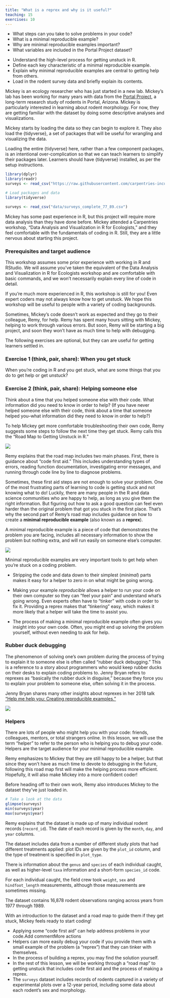```yaml
---
title: "What is a reprex and why is it useful?"
teaching: 15
exercises: 10
---
```


:::::::::::::::::::::::::::::::::::::: questions 
- What steps can you take to solve problems in your code?
- What is a minimal reproducible example?
- Why are minimal reproducible examples important?
- What variables are included in the Portal Project dataset?
::::::::::::::::::::::::::::::::::::::::::::::::

::::::::::::::::::::::::::::::::::::: objectives
- Understand the high-level process for getting unstuck in R.
- Define each key characteristic of a minimal reproducible example.
- Explain why minimal reproducible examples are central to getting help from others.
- Load in the rodent survey data and briefly explain its contents.
::::::::::::::::::::::::::::::::::::::::::::::::

Mickey is an ecology researcher who has just started in a new lab. Mickey's lab has been working for many years with data from the [Portal Project](https://portal.weecology.org/), a long-term research study of rodents in Portal, Arizona. Mickey is particularly interested in learning about rodent morphology. For now, they are getting familiar with the dataset by doing some descriptive analyses and visualizations. 

Mickey starts by loading the data so they can begin to explore it. They also load the {tidyverse}, a set of packages that will be useful for wrangling and visualizing the data.

::: instructor
Loading the entire {tidyverse} here, rather than a few component packages, is an intentional over-complication so that we can teach learners to simplify their packages later. Learners should have {tidyverse} installed, as per the setup instructions.
:::

```r
library(dplyr)
library(readr)
surveys <- read_csv("https://raw.githubusercontent.com/carpentries-incubator/R-help-reprexes/refs/heads/main/episodes/data/surveys_complete_77_89.csv")
```

```r
# Load packages and data
library(tidyverse)

surveys <- read_csv("data/surveys_complete_77_89.csv") 
```

Mickey has some past experience in R, but this project will require more data analysis than they have done before. Mickey attended a Carpentries workshop, "Data Analysis and Visualization in R for Ecologists," and they feel comfortable with the fundamentals of coding in R. Still, they are a little nervous about starting this project. 

:::::::::::::::::::::::::::::::::::::: callout 
### Prerequisites and target audience

This workshop assumes some prior experience with working in R and RStudio. We will assume you've taken the equivalent of the Data Analysis and Visualization in R for Ecologists workshop and are comfortable with basic commands, and we won't necessarily explain every line of code in detail.

If you're much more experienced in R, this workshop is still for you! Even expert coders may not always know how to get unstuck. We hope this workshop will be useful to people with a variety of coding backgrounds.
::::::::::::::::::::::::::::::::::::::::::::::::

Sometimes, Mickey's code doesn't work as expected and they go to their colleague, Remy, for help. Remy has spent many hours sitting with Mickey, helping to work through various errors. But soon, Remy will be starting a big project, and soon they won't have as much time to help with debugging. 

::: instructor
The following exercises are optional, but they can are useful for getting learners settled in.
:::

:::::::::::::::::::::::::::::::::::::: challenge 
### Exercise 1 (think, pair, share): When you get stuck

When you're coding in R and you get stuck, what are some things that you do to get help or get unstuck?
::::::::::::::::::::::::::::::::::::::::::::::::

:::::::::::::::::::::::::::::::::::::: challenge 
### Exercise 2 (think, pair, share): Helping someone else

Think about a time that you helped someone else with their code. What information did you need to know in order to help?
(If you have never helped someone else with their code, think about a time that someone helped you--what information did they need to know in order to help?)
::::::::::::::::::::::::::::::::::::::::::::::::


To help Mickey get more comfortable troubleshooting their own code, Remy suggests some steps to follow the next time they get stuck. Remy calls this the "Road Map to Getting Unstuck in R."

![](fig/roadmap.png)

Remy explains that the road map includes two main phases. First, there is guidance about "code first aid." This includes understanding types of errors, reading function documentation, investigating error messages, and running through code line by line to diagnose problems.

Sometimes, these first aid steps are not enough to solve your problem. One of the most frustrating parts of learning to code is getting stuck and not knowing what to do! Luckily, there are many people in the R and data science communities who are happy to help, as long as you give them the right information. But figuring out how to ask a good question can feel even harder than the original problem that got you stuck in the first place. That's why the second part of Remy's road map includes guidance on how to create a **minimal reproducible example** (also known as a **reprex**). 

A minimal reproducible example is a piece of code that demonstrates the problem you are facing, includes all necessary information to show the problem but nothing extra, and will run easily on someone else's computer.

![](fig/MinimalReproducibleExample.png)

Minimal reproducible examples are very important tools to get help when you're stuck on a coding problem.

- Stripping the code and data down to their simplest (*minimal*) parts makes it easy for a helper to zero in on what might be going wrong.

- Making your example *reproducible* allows a helper to run your code on their own computer so they can "feel your pain" and understand what's going wrong. Even experts often have to "tinker" with code in order to fix it. Providing a reprex makes that "tinkering" easy, which makes it more likely that a helper will take the time to assist you.

- The process of making a minimal reproducible example often gives you insight into your own code. Often, you might end up solving the problem yourself, without even needing to ask for help.

::: callout
### Rubber duck debugging

The phenomenon of solving one’s own problem during the process of trying to explain it to someone else is often called “rubber duck debugging.” This is a reference to a story about programmers who would keep rubber ducks on their desks to explain coding problems to. Jenny Bryan refers to reprexes as “basically the rubber duck in disguise,” because they force you to explain your problem to someone else, often solving it in the process.

Jenny Bryan shares many other insights about reprexes in her 2018 talk ["Help me help you: Creating reproducible examples."](https://www.youtube.com/watch?v=5gqksthQ0cM)
:::

![](fig/jennybryan.png)

:::callout
### Helpers

There are lots of people who might help you with your code: friends, colleagues, mentors, or total strangers online. In this lesson, we will use the term "helper" to refer to the person who is helping you to debug your code. Helpers are the target audience for your minimal reproducible example.
:::

Remy emphasizes to Mickey that they are still happy to be a helper, but that since they won't have as much time to devote to debugging in the future, following this road map first will make the helping process more efficient. Hopefully, it will also make Mickey into a more confident coder! 

Before heading off to their own work, Remy also introduces Mickey to the dataset they've just loaded in.

```r
# Take a look at the data
glimpse(surveys)
min(surveys$year)
max(surveys$year)
```

Remy explains that the dataset is made up of many individual rodent records (`record_id`). The date of each record is given by the `month`, `day`, and `year` columns. 

The dataset includes data from a number of different study plots that had different treatments applied: plot IDs are given by the `plot_id` column, and the type of treatment is specified in `plot_type`. 

There is information about the `genus` and `species` of each individual caught, as well as higher-level `taxa` information and a short-form `species_id` code. 

For each individual caught, the field crew took `weight`, `sex` and `hindfoot_length` measurements, although those measurements are sometimes missing.

The dataset contains 16,878 rodent observations ranging across years from 1977 through 1989. 

With an introduction to the dataset and a road map to guide them if they get stuck, Mickey feels ready to start coding!

::::::::::::::::::::::::::::::::::::: keypoints 
- Applying some "code first aid" can help address problems in your code.Add commentMore actions
- Helpers can more easily debug your code if you provide them with a small example of the problem (a "reprex") that they can tinker with themselves.
- In the process of building a reprex, you may find the solution yourself.
- In the rest of this lesson, we will be working through a "road map" to getting unstuck that includes code first aid and the process of making a reprex.
- The `surveys` dataset includes records of rodents captured in a variety of experimental plots over a 12-year period, including some data about each rodent's sex and morphology.
::::::::::::::::::::::::::::::::::::::::::::::::
